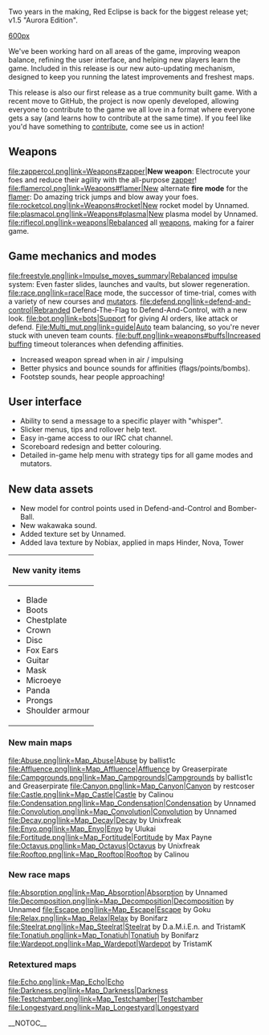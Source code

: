 
Two years in the making, Red Eclipse is back for the biggest release yet; v1.5 "Aurora Edition".

[[file:Re150.jpg|600px]]

We've been working hard on all areas of the game, improving weapon balance, refining the user interface, and helping new players learn the game. Included in this release is our new auto-updating mechanism, designed to keep you running the latest improvements and freshest maps.

This release is also our first release as a true community built game. With a recent move to GitHub, the project is now openly developed, allowing everyone to contribute to the game we all love in a format where everyone gets a say (and learns how to contribute at the same time). If you feel like you'd have something to [[How to contribute|contribute]], come see us in action!

==Weapons==
<gallery>
file:zappercol.png|link=Weapons#zapper|'''New weapon''': Electrocute your foes and reduce their agility with the all-purpose [[Weapons#zapper|zapper]]!
file:flamercol.png|link=Weapons#flamer|New alternate '''fire mode''' for the [[weapons#flamer|flamer]]: Do amazing trick jumps and blow away your foes.
file:rocketcol.png|link=Weapons#rocket|New rocket model by Unnamed.
file:plasmacol.png|link=Weapons#plasma|New plasma model by Unnamed.
file:riflecol.png|link=weapons|Rebalanced all [[weapons]], making for a fairer game.
</gallery>

==Game mechanics and modes==
<gallery>
file:freestyle.png|link=Impulse_moves_summary|Rebalanced [[Impulse_moves_summary|impulse]] system: Even faster slides, launches and vaults, but slower regeneration.
file:race.png|link=race|[[Race]] mode, the successor of time-trial, comes with a variety of new courses and [[race|mutators]].
file:defend.png|link=defend-and-control|Rebranded Defend-The-Flag to Defend-And-Control, with a new look.
file:bot.png|link=bots|Support for giving AI orders, like attack or defend.
File:Multi_mut.png|link=guide|Auto team balancing, so you're never stuck with uneven team counts.
file:buff.png|link=weapons#buffs|Increased [[weapons#buffs|buffing]] timeout tolerances when defending affinities.
</gallery>
* Increased weapon spread when in air / impulsing
* Better physics and bounce sounds for affinities (flags/points/bombs).
* Footstep sounds, hear people approaching!

==User interface==
* Ability to send a message to a specific player with "whisper".
* Slicker menus, tips and rollover help text.
* Easy in-game access to our IRC chat channel.
* Scoreboard redesign and better colouring.
* Detailed in-game help menu with strategy tips for all game modes and mutators.

==New data assets==

* New model for control points used in Defend-and-Control and Bomber-Ball.
* New wakawaka sound.
* Added texture set by Unnamed.
* Added lava texture by Nobiax, applied in maps Hinder, Nova, Tower

{| class="collapsible collapsed"
!style="text-align:left;"|New vanity items
|-
|
* Blade
* Boots
* Chestplate
* Crown
* Disc
* Fox Ears
* Guitar
* Mask
* Microeye
* Panda
* Prongs
* Shoulder armour
|}

===New main maps===

<gallery>
file:Abuse.png|link=Map_Abuse|[[Map_Abuse|Abuse]] by ballist1c
file:Affluence.png|link=Map_Affluence|[[Map_Affluence|Affluence]] by Greaserpirate
file:Campgrounds.png|link=Map_Campgrounds|[[Map_Campgrounds|Campgrounds]] by ballist1c and Greaserpirate
file:Canyon.png|link=Map_Canyon|[[Map_Canyon|Canyon]] by restcoser
file:Castle.png|link=Map_Castle|[[Map_Castle|Castle]] by Calinou
file:Condensation.png|link=Map_Condensation|[[Map_Condensation|Condensation]] by Unnamed
file:Convolution.png|link=Map_Convolution|[[Map_Convolution|Convolution]] by Unnamed
file:Decay.png|link=Map_Decay|[[Map_Decay|Decay]] by Unixfreak
file:Enyo.png|link=Map_Enyo|[[Map_Enyo|Enyo]] by Ulukai
file:Fortitude.png|link=Map_Fortitude|[[Map_Fortitude|Fortitude]] by Max Payne
file:Octavus.png|link=Map_Octavus|[[Map_Octavus|Octavus]] by Unixfreak
file:Rooftop.png|link=Map_Rooftop|[[Map_Rooftop|Rooftop]] by Calinou
</gallery>

===New race maps===
<gallery>
file:Absorption.png|link=Map_Absorption|[[Map_Absorption|Absorption]] by Unnamed
file:Decomposition.png|link=Map_Decomposition|[[Map_Decomposition|Decomposition]] by Unnamed
file:Escape.png|link=Map_Escape|[[Map_Escape|Escape]] by Goku
file:Relax.png|link=Map_Relax|[[Map_Relax|Relax]] by Bonifarz
file:Steelrat.png|link=Map_Steelrat|[[Map_Steelrat|Steelrat]] by D.a.M.i.E.n. and TristamK
file:Tonatiuh.png|link=Map_Tonatiuh|[[Map_Tonatiuh|Tonatiuh]] by Bonifarz
file:Wardepot.png|link=Map_Wardepot|[[Map_Wardepot|Wardepot]] by TristamK
</gallery>

===Retextured maps===
<gallery>
file:Echo.png|link=Map_Echo|[[Map_Echo|Echo]]
file:Darkness.png|link=Map_Darkness|[[Map_Darkness|Darkness]]
file:Testchamber.png|link=Map_Testchamber|[[Map_Testchamber|Testchamber]]
file:Longestyard.png|link=Map_Longestyard|[[Map_Longestyard|Longestyard]]
</gallery>

__NOTOC__